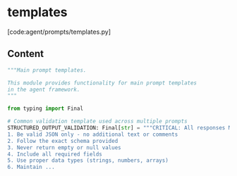 # templates

[code:agent/prompts/templates.py]

## Content

```python
"""Main prompt templates.

This module provides functionality for main prompt templates
in the agent framework.
"""

from typing import Final

# Common validation template used across multiple prompts
STRUCTURED_OUTPUT_VALIDATION: Final[str] = """CRITICAL: All responses MUST:
1. Be valid JSON only - no additional text or comments
2. Follow the exact schema provided
3. Never return empty or null values
4. Include all required fields
5. Use proper data types (strings, numbers, arrays)
6. Maintain ...
```